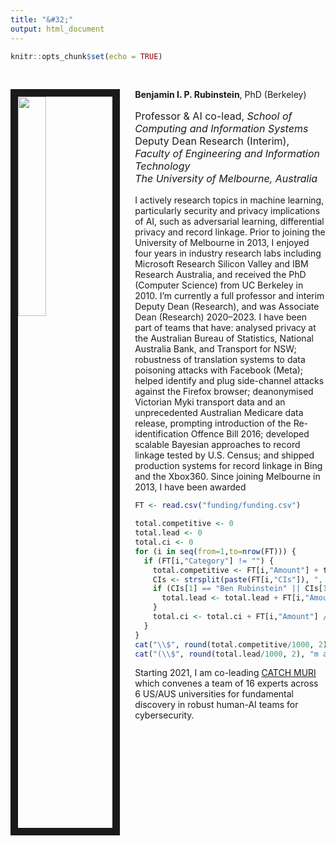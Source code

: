 ```yaml
---
title: "&#32;"
output: html_document
---
```


```r
knitr::opts_chunk$set(echo = TRUE)
```

<head><title>Ben Rubinstein</title></head>

<link rel="stylesheet" href="styles.css" type="text/css">

<br>

<img src="images/ben2.jpg" style="width:30%; border:12px solid; margin-right: 24px" align="left">

**Benjamin I. P. Rubinstein**, PhD (Berkeley)<br> 
<p style="font-size:16px">Professor & AI co-lead, _School of Computing and Information Systems_<br>
Deputy Dean Research (Interim), _Faculty of Engineering and Information Technology_<br>
_The University of Melbourne, Australia_</p>

I actively research topics in machine learning, particularly security and privacy implications of AI, such as adversarial learning, differential privacy and record linkage. Prior to joining the University of Melbourne in 2013, I enjoyed four years in industry research labs including Microsoft Research Silicon Valley and IBM Research Australia, and received the PhD (Computer Science) from UC Berkeley in 2010. I'm currently a full professor and interim Deputy Dean (Research), and was Associate Dean (Research) 2020--2023. I have been part of teams that have: analysed privacy at the Australian Bureau of Statistics, National Australia Bank, and Transport for NSW; robustness of translation systems to data poisoning attacks with Facebook (Meta); helped identify and plug side-channel attacks against the Firefox browser; deanonymised Victorian Myki transport data and an unprecedented Australian Medicare data release, prompting introduction of the Re-identification Offence Bill 2016; developed scalable Bayesian approaches to record linkage tested by U.S. Census; and shipped production systems for record linkage in Bing and the Xbox360. Since joining Melbourne in 2013, I have been awarded 
```r
FT <- read.csv("funding/funding.csv")

total.competitive <- 0
total.lead <- 0
total.ci <- 0
for (i in seq(from=1,to=nrow(FT))) {
  if (FT[i,"Category"] != "") {
    total.competitive <- FT[i,"Amount"] + total.competitive
    CIs <- strsplit(paste(FT[i,"CIs"]), ", |,")[[1]]
    if (CIs[1] == "Ben Rubinstein" || CIs[1] == "Benjamin Rubinstein" || CIs[1] == "Rubinstein" || CIs[1] == "B. Rubinstein") {
      total.lead <- total.lead + FT[i,"Amount"]
    }
    total.ci <- total.ci + FT[i,"Amount"] / length(CIs)
  }
}
cat("\\$", round(total.competitive/1000, 2), "m in competitive funding ", sep="")
cat("(\\$", round(total.lead/1000, 2), "m as lead) to my institution. ", sep="")
```
Starting 2021, I am co-leading [CATCH MURI](https://catch-muri.org) which convenes a team of 16 experts across 6 US/AUS universities for fundamental discovery in robust human-AI teams for cybersecurity. 